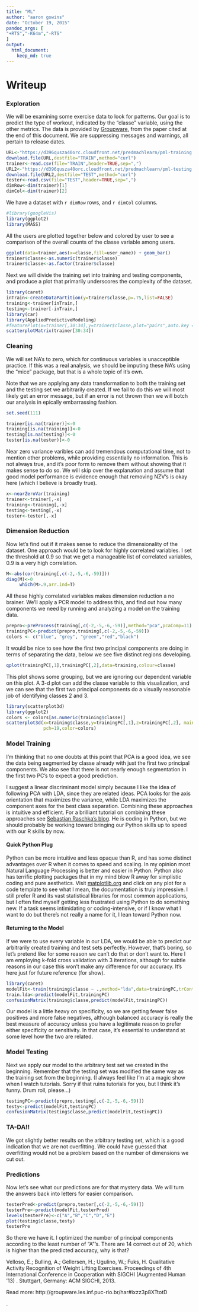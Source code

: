 ```yaml
---
title: "ML"
author: "aaron gowins"
date: "October 19, 2015"
pandoc_args: [
"+RTS","-K64m","-RTS"
]
output:
  html_document:
    keep_md: true
---
```





# Writeup

### Exploration

We will be examining some exercise data to look for patterns. Our goal is to predict the type of workout, indicated by the "classe" variable, using the other metrics. The data is provided by [Groupware](http://groupware.les.inf.puc-rio.br/har), from the paper cited at the end of this document. We are suppressing messages and warnings, all pertain to release dates.


```r
URL<-"https://d396qusza40orc.cloudfront.net/predmachlearn/pml-training.csv"
download.file(URL,destfile="TRAIN",method="curl")
trainer<-read.csv(file="TRAIN",header=TRUE,sep=",")
URL2<-"https://d396qusza40orc.cloudfront.net/predmachlearn/pml-testing.csv"
download.file(URL2,destfile="TEST",method="curl")
tester<-read.csv(file="TEST",header=TRUE,sep=",")
dimRow<-dim(trainer)[1]
dimCol<-dim(trainer)[2]
```

We have a dataset with `r dimRow` rows, and `r dimCol` columns.

```r
#library(googleVis)
library(ggplot2)
library(MASS)


```

All the users are plotted together below and colored by user to see a comparison of the overall counts of the classe variable among users.



```r

ggplot(data=trainer,aes(x=classe,fill=user_name)) + geom_bar()
trainer$classe<-as.numeric(trainer$classe)
trainer$classe<-as.factor(trainer$classe)

```

Next we will divide the training set into training and testing components, and produce a plot that primarily underscores the complexity of the dataset. 



```r

library(caret)
inTrain<-createDataPartition(y=trainer$classe,p=.75,list=FALSE)
training<-trainer[inTrain,]
testing<-trainer[-inTrain,]
library(car)
library(AppliedPredictiveModeling)
#featurePlot(x=trainer[,30:34],y=trainer$classe,plot="pairs",auto.key = list(columns = 3))
scatterplotMatrix(trainer[30:34])
```

### Cleaning

We will set NA's to zero, which for continuous variables is unacceptible practice. If this was a real analysis, we should be imputing these NA's using the "mice" package, but that is a whole topic of it's own.

Note that we are applying any data transformation to both the training set and the testing set we arbitrarily created. If we fail to do this we will most likely get an error message, but if an error is not thrown then we will botch our analysis in epically embarrassing fashion.


```r
set.seed(111)

trainer[is.na(trainer)]<-0
training[is.na(training)]<-0
testing[is.na(testing)]<-0
tester[is.na(tester)]<-0
```

Near zero variance varibles can add tremendous computational time, not to mention other problems, while providing essentially no information. This is not always true, and it's poor form to remove them without showing that it makes sense to do so. We will skip over the explanation and assume that good model performance is evidence enough that removing NZV's is okay here (which I believe is broadly true).

```r
x<-nearZeroVar(training)
trainer<-trainer[,-x]
training<-training[,-x]
testing<-testing[,-x]
tester<-tester[,-x]
```
  
### Dimension Reduction
  
Now let's find out if it makes sense to reduce the dimensionality of the dataset. One approach 
would be to look for highly correlated variables. I set the threshold at 0.9 so that we get a manageable list of correlated variables, 0.9 is a very high correlation.

```r
M<-abs(cor(training[,c(-2,-5,-6,-59)]))
diag(M)<-0
     which(M>.9,arr.ind=T)
```

All these highly correlated variables makes dimension reduction a no brainer. We'll apply a PCR model to address this, and find out how many components we need by running and analyzing a model on the training data.


```r
prepro<-preProcess(training[,c(-2,-5,-6,-59)],method="pca",pcaComp=11)
trainingPC<-predict(prepro,training[,c(-2,-5,-6,-59)])
colors <- c("blue", "grey", "green","red","black")
```
 

It would be nice to see how the first two principal components are doing in terms of separating the data, below we see five distinct regions developing.


```r

qplot(trainingPC[,1],trainingPC[,2],data=training,colour=classe)
```

This plot shows some grouping, but we are ignoring our dependent variable on this plot. A 3-d plot can add the classe variable to this visualization, and we can see that the first two principal components do a visually reasonable job of identifying classes 2 and 3.

```r
library(scatterplot3d)
library(ggplot2)
colors <- colors[as.numeric(training$classe)]
scatterplot3d(x=training$classe,y=trainingPC[,1],z=trainingPC[,2], main="3D Scatterplot",
              pch=19,color=colors)
```

### Model Training

I'm thinking that no one doubts at this point that PCA is a good idea, we see the data being segmented by classe already with just the first two principal components. We also see that there is not nearly enough segmentation in the first two PC's to expect a good prediction.

I suggest a linear discriminant model simply because I like the idea of following PCA with LDA, since they are related ideas. PCA looks for the axis orientation that maximizes the variance, while LDA maximizes the component axes for the best class separation. Combining these approaches is intuitive and efficient. For a brilliant tutorial on combining these approaches see [Sebastian Raschka's blog](http://sebastianraschka.com/Articles/2014_python_lda.html). He is coding in Python, but we should probably be working toward bringing our Python skills up to speed with our R skills by now. 

#### Quick Python Plug
Python can be more intuitive and less opaque than R, and has some distinct advantages over R when it comes to speed and scaling. In my opinion most Natural Language Processing is better and easier in Python. Python also has terrific plotting packages that in my mind blow R away for simplistic coding and pure aesthetics. Visit [matplotlib.org](http://matplotlib.org/#) and click on any plot for a code template to see what I mean, the documentation is truly impressive. I still prefer R and its vast statistical libraries for most common applications, but I often find myself getting less frustrated using Python to do something new. If a task seems intimidating or coding-intensive, or if I know what I want to do but there's not really a name for it, I lean toward Python now. 

#### Returning to the Model
If we were to use every variable in our LDA, we would be able to predict our arbitrarily created training and test sets perfectly. However, that's boring, so let's pretend like for some reason we can't do that or don't want to. Here I am employing k-fold cross validation with 3 iterations, although for subtle reasons in our case this won't make any difference for our accuracy. It's here just for future reference (for show).

```r
library(caret)
modelFit<-train(training$classe ~ .,method="lda",data=trainingPC,trControl=trainControl(method="cv",number=5,repeats=3))
train.lda<-predict(modelFit,trainingPC)
confusionMatrix(training$classe,predict(modelFit,trainingPC))
```

Our model is a little heavy on specificity, so we are getting fewer false positives and more false negatives, although balanced accuracy is really the best measure of accuracy unless you have a legitimate reason to prefer either specificity or sensitivity. In that case, it's essential to understand at some level how the two are related.

### Model Testing

Next we apply our model to the arbitrary test set we created in the beginning. Remember that the testing set was modified the same way as the training set from the beginning. (I always feel like I'm at a magic show when I watch tutorials. Sorry if that ruins tutorials for you, but I think it's funny. Drum roll, please...)

```r
testingPC<-predict(prepro,testing[,c(-2,-5,-6,-59)])
testy<-predict(modelFit,testingPC)
confusionMatrix(testing$classe,predict(modelFit,testingPC))
```

### TA-DA!!

We got slightly better results on the arbitrary testing set, which is a good indication that we are not overfitting. We could have guessed that overfitting would not be a problem based on the number of dimensions we cut out.

### Predictions

Now let's see what our predictions are for that mystery data. We will turn the answers back into letters for easier comparison.


```r
testerPred<-predict(prepro,tester[,c(-2,-5,-6,-59)])
testerPre<-predict(modelFit,testerPred)
levels(testerPre)<-c("A","B","C","D","E")
plot(testing$classe,testy)
testerPre
``` 

So there we have it. I optimized the number of principal components according to the least number of "A"'s. There are 14 correct out of 20, which is higher than the predicted accuracy, why is that?




Velloso, E.; Bulling, A.; Gellersen, H.; Ugulino, W.; Fuks, H. Qualitative Activity Recognition of Weight Lifting Exercises. Proceedings of 4th International Conference in Cooperation with SIGCHI (Augmented Human '13) . Stuttgart, Germany: ACM SIGCHI, 2013.

Read more: http://groupware.les.inf.puc-rio.br/har#ixzz3p8XTtotD




.